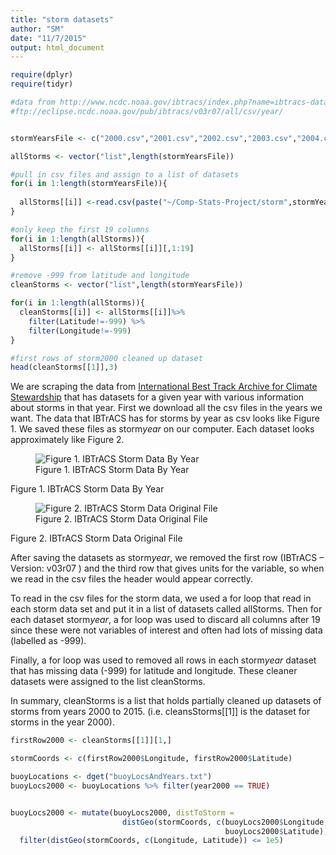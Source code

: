 ```yaml
---
title: "storm datasets"
author: "SM"
date: "11/7/2015"
output: html_document
---
```


```r

require(dplyr)
require(tidyr)
```


```r
#data from http://www.ncdc.noaa.gov/ibtracs/index.php?name=ibtracs-data
#ftp://eclipse.ncdc.noaa.gov/pub/ibtracs/v03r07/all/csv/year/


stormYearsFile <- c("2000.csv","2001.csv","2002.csv","2003.csv","2004.csv","2005.csv","2006.csv","2007.csv","2008.csv","2009.csv","2010.csv","2011.csv","2012.csv","2013.csv","2014.csv", "2015.csv")

allStorms <- vector("list",length(stormYearsFile)) 

#pull in csv files and assign to a list of datasets
for(i in 1:length(stormYearsFile)){
  
  allStorms[[i]] <-read.csv(paste("~/Comp-Stats-Project/storm",stormYearsFile[i], sep=""))
}

#only keep the first 19 columns
for(i in 1:length(allStorms)){
  allStorms[[i]] <- allStorms[[i]][,1:19]
}

#remove -999 from latitude and longitude
cleanStorms <- vector("list",length(stormYearsFile))

for(i in 1:length(allStorms)){
  cleanStorms[[i]] <- allStorms[[i]]%>% 
    filter(Latitude!=-999) %>% 
    filter(Longitude!=-999)
}

#first rows of storm2000 cleaned up dataset
head(cleanStorms[[1]],3)

```


We are scraping the data from [International Best Track Archive for Climate Stewardship](http://www.ncdc.noaa.gov/ibtracs/index.php?name=ibtracs-data) that has datasets for a given year with various information about storms in that year.  First we download all the csv files in the years we want.  The data that IBTrACS has for storms by year as csv looks like Figure 1.  We saved these files as storm*year* on our computer.  Each dataset looks approximately like Figure 2.  


![ Figure 1. IBTrACS Storm Data By Year](storm1.PNG)  

Figure 1. IBTrACS Storm Data By Year  


![ Figure 2. IBTrACS Storm Data Original File](storm2.PNG)  

Figure 2. IBTrACS Storm Data Original File  


After saving the datasets as storm*year*, we removed the first row (IBTrACS -- Version: v03r07 ) and the third row that gives units for the variable, so when we read in the csv files the header would appear correctly.


To read in the csv files for the storm data, we used a for loop that read in each storm data set and put it in a list of datasets called allStorms.  Then for each dataset storm*year*, a for loop was used to discard all columns after 19 since these were not variables of interest and often had lots of missing data (labelled as -999).  

Finally, a for loop was used to removed all rows in each storm*year* dataset that has missing data (-999) for latitude and longitude.  These cleaner datasets were assigned to the list cleanStorms.

In summary, cleanStorms is a list that holds partially cleaned up datasets of storms from years 2000 to 2015.  (i.e. cleansStorms[[1]] is the dataset for storms in the year 2000).  


```r

firstRow2000 <- cleanStorms[[1]][1,]

stormCoords <- c(firstRow2000$Longitude, firstRow2000$Latitude)

buoyLocations <- dget("buoyLocsAndYears.txt")
buoyLocs2000 <- buoyLocations %>% filter(year2000 == TRUE)


buoyLocs2000 <- mutate(buoyLocs2000, distToStorm = 
                         distGeo(stormCoords, c(buoyLocs2000$Longitude, 
                                                buoyLocs2000$Latitude)))
  filter(distGeo(stormCoords, c(Longitude, Latitude)) <= 1e5)



```

